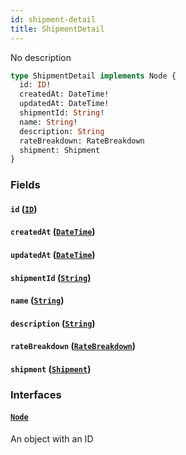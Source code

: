 ```yaml
---
id: shipment-detail
title: ShipmentDetail
---
```


No description

```graphql
type ShipmentDetail implements Node {
  id: ID!
  createdAt: DateTime!
  updatedAt: DateTime!
  shipmentId: String!
  name: String!
  description: String
  rateBreakdown: RateBreakdown
  shipment: Shipment
}
```

### Fields

#### `id` ([`ID`](../../rate-manager-service/scalars/id))

#### `createdAt` ([`DateTime`](../../rate-manager-service/scalars/date-time))

#### `updatedAt` ([`DateTime`](../../rate-manager-service/scalars/date-time))

#### `shipmentId` ([`String`](../../rate-manager-service/scalars/string))

#### `name` ([`String`](../../rate-manager-service/scalars/string))

#### `description` ([`String`](../../rate-manager-service/scalars/string))

#### `rateBreakdown` ([`RateBreakdown`](../../rate-manager-service/objects/rate-breakdown))

#### `shipment` ([`Shipment`](../../rate-manager-service/objects/shipment))

### Interfaces

#### [`Node`](../../rate-manager-service/interfaces/node)

An object with an ID
